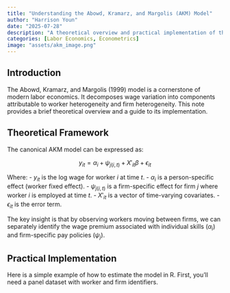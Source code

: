 ```yaml
---
title: "Understanding the Abowd, Kramarz, and Margolis (AKM) Model"
author: "Harrison Youn"
date: "2025-07-28"
description: "A theoretical overview and practical implementation of the AKM two-way fixed effects model for labor economics."
categories: [Labor Economics, Econometrics]
image: "assets/akm_image.png" 
---
```


## Introduction

The Abowd, Kramarz, and Margolis (1999) model is a cornerstone of modern labor economics. It decomposes wage variation into components attributable to worker heterogeneity and firm heterogeneity. This note provides a brief theoretical overview and a guide to its implementation.

## Theoretical Framework

The canonical AKM model can be expressed as:

$$
y_{it} = \alpha_i + \psi_{j(i,t)} + X'_{it}\beta + \epsilon_{it}
$$

Where:
- $y_{it}$ is the log wage for worker $i$ at time $t$.
- $\alpha_i$ is a person-specific effect (worker fixed effect).
- $\psi_{j(i,t)}$ is a firm-specific effect for firm $j$ where worker $i$ is employed at time $t$.
- $X'_{it}$ is a vector of time-varying covariates.
- $\epsilon_{it}$ is the error term.

The key insight is that by observing workers moving between firms, we can separately identify the wage premium associated with individual skills ($\alpha_i$) and firm-specific pay policies ($\psi_j$).

## Practical Implementation

Here is a simple example of how to estimate the model in R. First, you'll need a panel dataset with worker and firm identifiers.
 